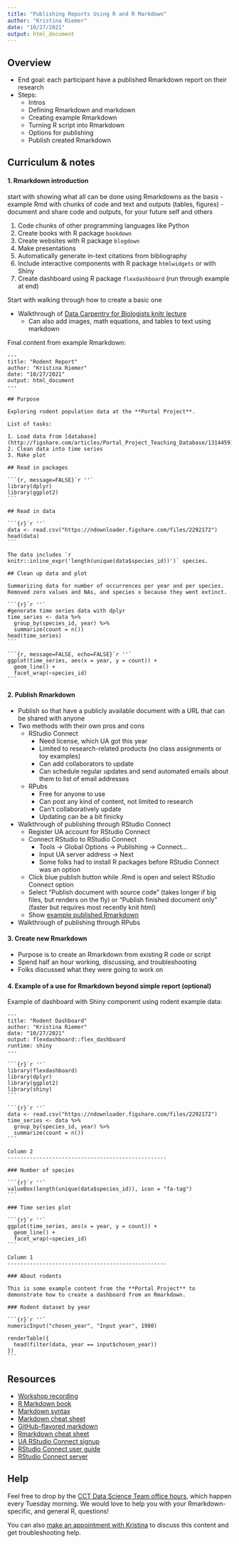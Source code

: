 ```yaml
---
title: "Publishing Reports Using R and R Markdown"
author: "Kristina Riemer"
date: "10/27/2021"
output: html_document
---
```


## Overview

- End goal: each participant have a published Rmarkdown report on their research
- Steps: 
  - Intros
  - Defining Rmarkdown and markdown
  - Creating example Rmarkdown
  - Turning R script into Rmarkdown
  - Options for publishing
  - Publish created Rmarkdown

## Curriculum & notes

#### 1. Rmarkdown introduction


start with showing what all can be done using Rmarkdowns as the basis
  - example Rmd with chunks of code and text and outputs (tables, figures)
  - document and share code and outputs, for your future self and others


1. Code chunks of other programming languages like Python
2. Create books with R package `bookdown`
3. Create websites with R package `blogdown`
4. Make presentations
5. Automatically generate in-text citations from bibliography
6. Include interactive components with R package `htmlwidgets` or with Shiny
7. Create dashboard using R package `flexdashboard` (run through example at end)

Start with walking through how to create a basic one



- Walkthrough of [Data Carpentry for Biologists knitr lecture](https://datacarpentry.org/semester-biology/materials/knitr/)
  - Can also add images, math equations, and tables to text using markdown

Final content from example Rmarkdown: 

````
---
title: "Rodent Report"
author: "Kristina Riemer"
date: "10/27/2021"
output: html_document
---

## Purpose

Exploring rodent population data at the **Portal Project**. 

List of tasks: 

1. Load data from [database](http://figshare.com/articles/Portal_Project_Teaching_Database/1314459)
2. Clean data into time series
3. Make plot

## Read in packages

```{r, message=FALSE}`r ''`
library(dplyr)
library(ggplot2)
```

## Read in data

```{r}`r ''`
data <- read.csv("https://ndownloader.figshare.com/files/2292172")
head(data)
```

The data includes `r knitr::inline_expr('length(unique(data$species_id))')` species. 

## Clean up data and plot

Summarizing data for number of occurrences per year and per species. Removed zero values and NAs, and species x because they went extinct. 

```{r}`r ''`
#generate time series data with dplyr
time_series <- data %>% 
  group_by(species_id, year) %>% 
  summarize(count = n())
head(time_series)
```

```{r, message=FALSE, echo=FALSE}`r ''`
ggplot(time_series, aes(x = year, y = count)) +
  geom_line() +
  facet_wrap(~species_id)
```

````

#### 2. Publish Rmarkdown

- Publish so that have a publicly available document with a URL that can be shared with anyone
- Two methods with their own pros and cons
  - RStudio Connect
    - Need license, which UA got this year
    - Limited to research-related products (no class assignments or toy examples)
    - Can add collaborators to update
    - Can schedule regular updates and send automated emails about them to list of email addresses
  - RPubs
    - Free for anyone to use
    - Can post any kind of content, not limited to research
    - Can't collaboratively update
    - Updating can be a bit finicky
- Walkthrough of publishing through RStudio Connect
  - Register UA account for RStudio Connect
  - Connect RStudio to RStudio Connect
    - Tools -> Global Options -> Publishing -> Connect...
    - Input UA server address -> Next
    - Some folks had to install R packages before RStudio Connect was an option
  - Click blue publish button while .Rmd is open and select RStudio Connect option
  - Select "Publish document with source code" (takes longer if big files, but renders on the fly) or "Publish finished document only" (faster but requires most recently knit html)
  - Show [example published Rmarkdown](https://viz.datascience.arizona.edu/connect/#/apps/61e325a4-b005-4cc6-b090-fbb2d939429e/access/3)
- Walkthrough of publishing through RPubs


#### 3. Create new Rmarkdown

- Purpose is to create an Rmarkdown from existing R code or script
- Spend half an hour working, discussing, and troubleshooting
- Folks discussed what they were going to work on



#### 4. Example of a use for Rmarkdown beyond simple report (optional)



Example of dashboard with Shiny component using rodent example data:

````
---
title: "Rodent Dashboard"
author: "Kristina Riemer"
date: "10/27/2021"
output: flexdashboard::flex_dashboard
runtime: shiny
---

```{r}`r ''`
library(flexdashboard)
library(dplyr)
library(ggplot2)
library(shiny)
```

```{r}`r ''`
data <- read.csv("https://ndownloader.figshare.com/files/2292172")
time_series <- data %>% 
  group_by(species_id, year) %>% 
  summarize(count = n())
```

Column 2
--------------------------------------------------

### Number of species

```{r}`r ''`
valueBox(length(unique(data$species_id)), icon = "fa-tag")
```

### Time series plot

```{r}`r ''`
ggplot(time_series, aes(x = year, y = count)) +
  geom_line() +
  facet_wrap(~species_id)
```

Column 1
--------------------------------------------------

### About rodents

This is some example content from the **Portal Project** to demonstrate how to create a dashboard from an Rmarkdown. 

### Rodent dataset by year

```{r}`r ''`
numericInput("chosen_year", "Input year", 1980)

renderTable({
  head(filter(data, year == input$chosen_year))
})
```

````



## Resources

- [Workshop recording](https://youtube.com/watch?v=WaX2uocJ_2M)
- [R Markdown book](https://bookdown.org/yihui/rmarkdown/)
- [Markdown syntax](https://www.markdownguide.org/basic-syntax/)
- [Markdown cheat sheet](https://www.markdownguide.org/cheat-sheet/)
- [GitHub-flavored markdown](https://guides.github.com/features/mastering-markdown/)
- [Rmarkdown cheat sheet](https://raw.githubusercontent.com/rstudio/cheatsheets/master/rmarkdown.pdf)
- [UA RStudio Connect signup](https://datascience.arizona.edu/RSConnect)
- [RStudio Connect user guide](https://docs.rstudio.com/connect/1.7.4/user/index.html)
- [RStudio Connect server](https://viz.datascience.arizona.edu/)

## Help

Feel free to drop by the [CCT Data Science Team office hours](https://datascience.cals.arizona.edu/office-hours), which happen every Tuesday morning. We would love to help you with your Rmarkdown-specific, and general R, questions! 

You can also [make an appointment with Kristina](https://calendar.google.com/calendar/u/0/selfsched?sstoken=UU83LWZEMmhrdWxUfGRlZmF1bHR8N2NkYWViOThjOGZlZjFhMTQyNzIyNDIxYjJkODc0Yjg) to discuss this content and get troubleshooting help. 
